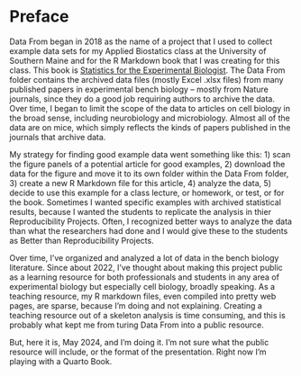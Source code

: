 # Preface {.unnumbered}

Data From began in 2018 as the name of a project that I used to collect example data sets for my Applied Biostatics class at the University of Southern Maine and for the R Markdown book that I was creating for this class. This book is [Statistics for the Experimental Biologist](https://www.middleprofessor.com/files/applied-biostatistics_bookdown/_book/index.html){target="_blank"}. The Data From folder contains the archived data files (mostly Excel .xlsx files) from many published papers in experimental bench biology -- mostly from Nature journals, since they do a good job requiring authors to archive the data. Over time, I began to limit the scope of the data to articles on cell biology in the broad sense, including neurobiology and microbiology. Almost all of the data are on mice, which simply reflects the kinds of papers published in the journals that archive data.

My strategy for finding good example data went something like this: 1) scan the figure panels of a potential article for good examples, 2) download the data for the figure and move it to its own folder within the Data From folder, 3) create a new R Markdown file for this article, 4) analyze the data, 5) decide to use this example for a class lecture, or homework, or test, or for the book. Sometimes I wanted specific examples with archived statistical results, because I wanted the students to replicate the analysis in thier Reproducibility Projects. Often, I recognized better ways to analyze the data than what the researchers had done and I would give these to the students as Better than Reproducibility Projects.

Over time, I've organized and analyzed a lot of data in the bench biology literature. Since about 2022, I've thought about making this project public as a learning resource for both professionals and students in any area of experimental biology but especially cell biology, broadly speaking. As a teaching resource, my R markdown files, even compiled into pretty web pages, are sparse, because I'm doing and not explaining. Creating a teaching resource out of a skeleton analysis is time consuming, and this is probably what kept me from turing Data From into a public resource.

But, here it is, May 2024, and I'm doing it. I'm not sure what the public resource will include, or the format of the presentation. Right now I'm playing with a Quarto Book.